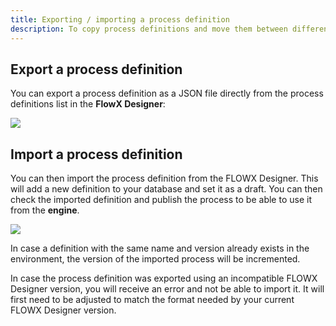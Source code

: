 ```yaml
---
title: Exporting / importing a process definition
description: To copy process definitions and move them between different environments, you can use the export/import feature.
---
```


## Export a process definition

You can export a process definition as a JSON file directly from the process definitions list in the **FlowX Designer**:

![](https://s3.eu-west-1.amazonaws.com/docx.flowx.ai/flowx-designer/pf_export_definition.gif)

## Import a process definition

You can then import the process definition from the FLOWX Designer. This will add a new definition to your database and set it as a draft. You can then check the imported definition and publish the process to be able to use it from the **engine**.

![](https://s3.eu-west-1.amazonaws.com/docx.flowx.ai/flowx-designer/pf_import_proc.gif)

In case a definition with the same name and version already exists in the environment, the version of the imported process will be incremented.

<Warning>
In case the process definition was exported using an incompatible FLOWX Designer version, you will receive an error and not be able to import it. It will first need to be adjusted to match the format needed by your current FLOWX Designer version.
</Warning>